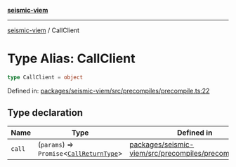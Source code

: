 [**seismic-viem**](/seismic-viem/README.mdx)

---

[seismic-viem](/seismic-viem/globals.mdx) / CallClient

# Type Alias: CallClient

```ts
type CallClient = object
```

Defined in: [packages/seismic-viem/src/precompiles/precompile.ts:22](https://github.com/SeismicSystems/seismic-client/blob/658575a2378fa3042cad6a13bb56490931591f61/packages/seismic-viem/src/precompiles/precompile.ts#L22)

## Type declaration

| Name                     | Type                                                                        | Defined in                                                                                                                                                                                                       |
| ------------------------ | --------------------------------------------------------------------------- | ---------------------------------------------------------------------------------------------------------------------------------------------------------------------------------------------------------------- |
| <a id="call"></a> `call` | (`params`) => `Promise`\<[`CallReturnType`](https://github.com/wevm/viem)\> | [packages/seismic-viem/src/precompiles/precompile.ts:23](https://github.com/SeismicSystems/seismic-client/blob/658575a2378fa3042cad6a13bb56490931591f61/packages/seismic-viem/src/precompiles/precompile.ts#L23) |
